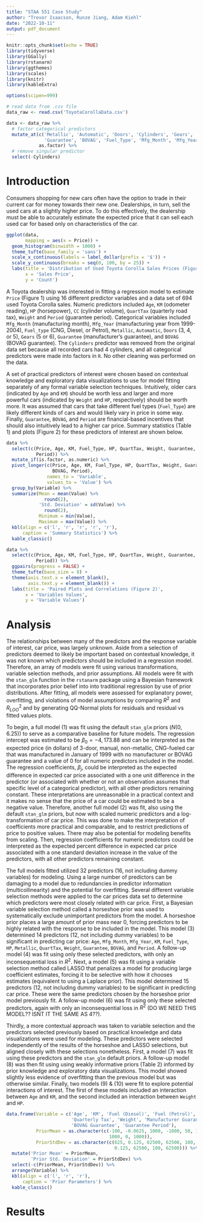 ```yaml
---
title: "STAA 551 Case Study"
author: "Trevor Isaacson, Runze Jiang, Adam Kiehl"
date: "2022-10-11"
output: pdf_document
---
```


```r
knitr::opts_chunk$set(echo = TRUE)
library(tidyverse)
library(GGally)
library(rstanarm)
library(ggthemes)
library(scales)
library(knitr)
library(kableExtra)

options(scipen=999)
```

```r
# read data from .csv file
data_raw <- read.csv('ToyotaCorollaData.csv')

data <- data_raw %>%
  # factor categorical predictors
  mutate_at(c('Metallic', 'Automatic', 'Doors', 'Cylinders', 'Gears', 
              'Guarantee', 'BOVAG', 'Fuel_Type', 'Mfg_Month', 'Mfg_Year'),
            as.factor) %>%
  # remove singular predictor
  select(-Cylinders)
```

# Introduction

Consumers shopping for new cars often have the option to trade in their current car for money towards their new one. Dealerships, in turn, sell the used cars at a slightly higher price. To do this effectively, the dealership must be able to accurately estimate the expected price that it can sell each used car for based only on characteristics of the car. 

```r
ggplot(data,
       mapping = aes(x = Price)) +
  geom_histogram(binwidth = 1000) +
  theme_tufte(base_family = 'sans') +
  scale_x_continuous(labels = label_dollar(prefix = '$')) +
  scale_y_continuous(breaks = seq(0, 100, by = 25)) +
  labs(title = 'Distribution of Used Toyota Corolla Sales Prices (Figure 1)',
       x = 'Sales Price',
       y = 'Count')
```

A Toyota dealership was interested in fitting a regression model to estimate `Price` (Figure 1) using $16$ different predictor variables and a data set of $694$ used Toyota Corolla sales. Numeric predictors included `Age`, `KM` (odometer reading), `HP` (horsepower), `CC` (cylinder volume), `QuartTax` (quarterly road tax), `Weight` and `Period` (guarantee period). Categorical variables included `Mfg_Month` (manufacturing month), `Mfg_Year` (manufacturing year from 1999-2004), `Fuel_type` (CNG, Diesel, or Petrol), `Metallic`, `Automatic`, `Doors` (3, 4, or 5), `Gears` (5 or 6), `Guarantee` (manufacturer's guarantee), and `BOVAG` (BOVAG guarantee). The `Cylinders` predictor was removed from the original data set because all recorded cars had $4$ cylinders, and all categorical predictors were made into factors in `R`. No other cleaning was performed on the data. 

\newpage

A set of practical predictors of interest were chosen based on contextual knowledge and exploratory data visualizations to use for model fitting separately of any formal variable selection techniques. Intuitively, older cars (indicated by `Age` and `KM`) should be worth less and larger and more powerful cars (indicated by `Weight` and `HP`, respectively) should be worth more. It was assumed that cars that take different fuel types (`Fuel_Type`) are likely different kinds of cars and would likely vary in price in some way. Finally, `Guarantee`, `BOVAG`, and `Period` are financial-based incentives that should also intuitively lead to a higher car price. Summary statistics (Table 1) and plots (Figure 2) for these predictors of interest are shown below.

```r
data %>%
  select(c(Price, Age, KM, Fuel_Type, HP, QuartTax, Weight, Guarantee, BOVAG, 
           Period)) %>%
  mutate_if(is.factor, as.numeric) %>%
  pivot_longer(c(Price, Age, KM, Fuel_Type, HP, QuartTax, Weight, Guarantee, 
                 BOVAG, Period),
               names_to = 'Variable',
               values_to = 'Value') %>%
  group_by(Variable) %>%
  summarize(Mean = mean(Value) %>%
              round(2),
            'Std. Deviation' = sd(Value) %>%
              round(2),
            Minimum = min(Value),
            Maximum = max(Value)) %>%
  kbl(align = c('l', 'r', 'r', 'r', 'r'),
      caption = 'Summary Statistics') %>%
  kable_classic()

data %>%
  select(c(Price, Age, KM, Fuel_Type, HP, QuartTax, Weight, Guarantee, BOVAG, 
           Period)) %>%
  ggpairs(progress = FALSE) +
  theme_tufte(base_size = 8) +
  theme(axis.text.x = element_blank(),
        axis.text.y = element_blank()) + 
  labs(title = 'Paired Plots and Correlations (Figure 2)',
       x = 'Variables Values',
       y = 'Variable Values')
```

\newpage

# Analysis

The relationships between many of the predictors and the response variable of interest, car price, was largely unknown. Aside from a selection of predictors deemed to likely be important based on contextual knowledge, it was not known which predictors should be included in a regression model. Therefore, an array of models were fit using various transformations, variable selection methods, and prior assumptions. All models were fit with the `stan_glm` function in the `rstanarm` package using a Bayesian framework that incorporates prior belief into into traditional regression by use of prior distributions. After fitting, all models were assessed for explanatory power, overfitting, and violations of model assumptions by comparing $R^2$ and $R^2_{LOO}$ and by generating QQ-Normal plots for residuals and residual vs fitted values plots. 

To begin, a full model $(1)$ was fit using the default `stan_glm` priors ($N(0, 6.25)$) to serve as a comparative baseline for future models. The regression intercept was estimated to be $\beta_0 = -4,173.88$ and can be interpreted as the expected price (in dollars) of 3-door, manual, non-metallic, CNG-fueled car that was manufactured in January of 1999 with no manufacturer or BOVAG guarantee and a value of $0$ for all numeric predictors included in the model. The regression coefficients, $\beta_j$, could be interpreted as the expected difference in expected car price associated with a one unit difference in the predictor (or associated with whether or not an observation assumes that specific level of a categorical predictor), with all other predictors remaining constant. These interpretations are unreasonable in a practical context and it makes no sense that the price of a car could be estimated to be a negative value. Therefore, another full model $(2)$ was fit, also using the default `stan_glm` priors, but now with scaled numeric predictors and a log-transformation of car price. This was done to make the interpretation of coefficients more practical and comparable, and to restrict predictions of price to positive values. There may also be potential for modeling benefits from scaling. Then, regression coefficients for numeric predictors could be interpreted as the expected percent difference in expected car price associated with a one standard deviation increase in the value of the predictors, with all other predictors remaining constant. 

The full models fitted utilized $32$ predictors ($16$, not including dummy variables) for modeling. Using a large number of predictors can be damaging to a model due to redundancies in predictor information (multicollinearity) and the potential for overfitting. Several different variable selection methods were applied to the car prices data set to determine which predictors were most closely related with car price. First, a Bayesian variable selection method called a horseshoe prior was used to systematically exclude unimportant predictors from the model. A horseshoe prior places a large amount of prior mass near $0$, forcing predictors to be highly related with the response to be included in the model. This model $(3)$ determined $14$ predictors ($12$, not including dummy variables) to be significant in predicting car price: `Age`, `Mfg_Month`, `Mfg_Year`, `KM`, `Fuel_Type`, `HP`, `Metallic`, `QuartTax`, `Weight`, `Guarantee`, `BOVAG`, and `Period`. A follow-up model $(4)$ was fit using only these selected predictors, with only an inconsequential loss in $R^2$. Next, a model $(5)$ was fit using a variable selection method called LASSO that penalizes a model for producing large coefficient estimates, forcing it to be selective with how it chooses estimates (equivalent to using a Laplace prior). This model determined $15$ predictors ($12$, not including dummy variables) to be significant in predicting car price. These were the same predictors chosen by the horseshoe prior model previously fit. A follow-up model $(6)$ was fit using only these selected predictors, again with only an inconsequential loss in $R^2$ (DO WE NEED THIS MODEL?? ISNT IT THE SAME AS 4??). 

Thirdly, a more contextual approach was taken to variable selection and the predictors selected previously based on practical knowledge and data visualizations were used for modeling. These predictors were selected independently of the results of the horseshoe and LASSO selections, but aligned closely with these selections nonetheless. First, a model $(7)$ was fit using these predictors and the `stan_glm` default priors. A follow-up model $(8)$ was then fit using using weakly informative priors (Table 2) informed by prior knowledge and exploratory data visualizations. This model showed slightly less evidence of overfitting than the previous model but was otherwise similar. Finally, two models $(9)$ & $(10)$ were fit to explore potential interactions of interest. The first of these models included an interaction between `Age` and `KM`, and the second included an interaction between `Weight` and `HP`. 

```r
data.frame(Variable = c('Age', 'KM', 'Fuel (Diesel)', 'Fuel (Petrol)', 'HP', 
                        'Quarterly Tax', 'Weight', 'Manufacturer Guarantee', 
                        'BOVAG Guarantee', 'Guarantee Period'),
           PriorMean = as.character(c(-100, -0.0625, 1000, -1000, 50, 100, 10, 
                                      1000, 0, 1000)),
           PriorStdDev = as.character(c(625, 0.125, 62500, 62500, 100, 625, 
                                        0.125, 62500, 100, 62500))) %>%
  mutate('Prior Mean' = PriorMean,
         'Prior Std. Deviation' = PriorStdDev) %>%
  select(-c(PriorMean, PriorStdDev)) %>%
  arrange(Variable) %>%
  kbl(align = c('l', 'r', 'r'),
      caption = 'Prior Parameters') %>%
  kable_classic()
```

# Results
